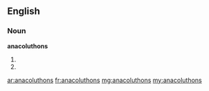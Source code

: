 ==English==

===Noun===
'''anacoluthons'''

# {{plural of|anacoluthon}}
# {{alternative spelling of|anacolouthons}}

[[ar:anacoluthons]]
[[fr:anacoluthons]]
[[mg:anacoluthons]]
[[my:anacoluthons]]